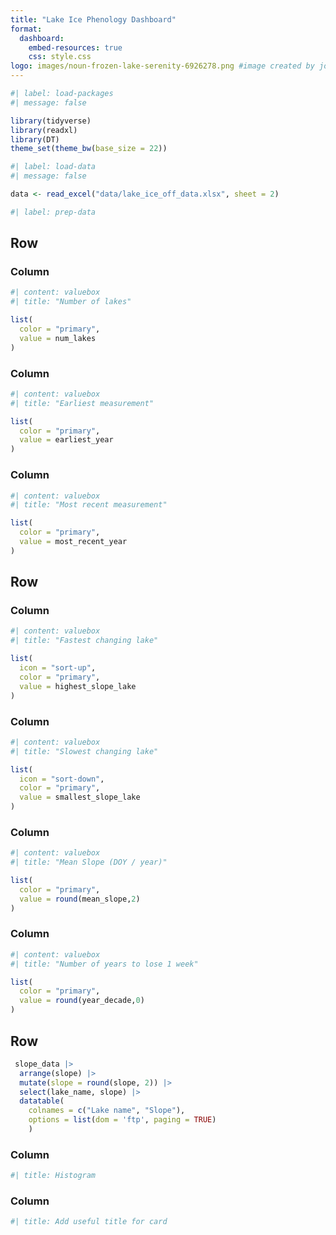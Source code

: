 ```yaml
---
title: "Lake Ice Phenology Dashboard"
format: 
  dashboard:
    embed-resources: true
    css: style.css
logo: images/noun-frozen-lake-serenity-6926278.png #image created by jowy san from Noun Project  
---
```


```r
#| label: load-packages
#| message: false

library(tidyverse)
library(readxl)
library(DT)
theme_set(theme_bw(base_size = 22))
```

```r
#| label: load-data
#| message: false

data <- read_excel("data/lake_ice_off_data.xlsx", sheet = 2)
```

<!--
Use the following chunk to process the data.
1. Clean up the data so it is ready for analysis
2. Calculate the slope and intercept for each lake.  The creation of a function and use of a map function is required for full credit.
3. Generate values for required for the 7 value boxes
--->
```r
#| label: prep-data


```

## Row {height="20%"}

### Column 

<!--
Create a value box card for the number of lakes in the dataset
You will need to have already created a variable called num_lakes
--->


```r
#| content: valuebox
#| title: "Number of lakes"

list(
  color = "primary",
  value = num_lakes
)
```

### Column 

<!--
Create a value box card for the earliest measurement
You will need to have already created a variable called earliest_year
--->

```r
#| content: valuebox
#| title: "Earliest measurement"

list(
  color = "primary",
  value = earliest_year
)
```

### Column 

<!--
Create a value box card for the most recent measurement
You will need to have already created a variable called most_recent_year
--->

```r
#| content: valuebox
#| title: "Most recent measurement"

list(
  color = "primary",
  value = most_recent_year
)
```

## Row {height="20%"}

### Column

<!--
Create a value box card with the name of lake that is changing the fastest
You will need to have already created a variable called highest_slope_lake
--->

```r
#| content: valuebox
#| title: "Fastest changing lake"

list(
  icon = "sort-up",
  color = "primary",
  value = highest_slope_lake
)
```

### Column 

<!--
Create a value box card with the name of lake that is changing the least
You will need to have already created a variable called smallest_slope_lake
--->

```r
#| content: valuebox
#| title: "Slowest changing lake"

list(
  icon = "sort-down",
  color = "primary",
  value = smallest_slope_lake
)
```

### Column 

<!--
Create a value box card with mean slope across all lakes
You will need to have already created a variable called mean_slope
--->

```r
#| content: valuebox
#| title: "Mean Slope (DOY / year)"

list(
  color = "primary",
  value = round(mean_slope,2)
)
```

### Column 

<!--
Create a value box card with the predicted mean number of years to lose 1 week of ice
You will need to have already created a variable called year_decade
--->

```r
#| content: valuebox
#| title: "Number of years to lose 1 week"

list(
  color = "primary",
  value = round(year_decade,0)
)
```

## Row {height="60%"}

<!--
Add the data as a table.  The columns of the data frame named `slope_data` 
should be `lake name` and `slope`.  Use the code below as-is
--->

```r
 slope_data |>
  arrange(slope) |>
  mutate(slope = round(slope, 2)) |> 
  select(lake_name, slope) |> 
  datatable(
    colnames = c("Lake name", "Slope"),
    options = list(dom = 'ftp', paging = TRUE)
    )
```

### Column

<!--
Add histogram that shows the slope values from the different lakes
--->

```r
#| title: Histogram

```

### Column

<!--
Add a plot of your choice that you think would be informative for the dashboard
The plot must use the data on the slopes of the lakes and data in the JSON file 
that describes characteristics of the lakes (data/lake_metadata.json)
--->

```r
#| title: Add useful title for card

```


